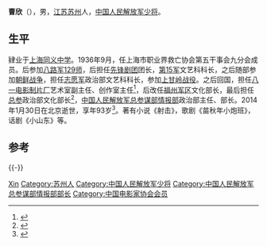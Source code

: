 '''曹欣'''（{{bd|1921年|11月|2014年|1月30日|catIdx=Cao}}），男，[[江苏|江苏]][[苏州|苏州]]人，[[中国人民解放军少将|中国人民解放军少将]]。

== 生平 ==
肄业于[[上海同义中学|上海同义中学]]。1936年9月，任上海市职业界救亡协会第五干事会九分会成员。后参加[[八路军|八路军]][[129师|129师]]，后担任[[先锋剧团|先锋剧团]]团长，[[第15空降军|第15军]]文艺科科长，之后随部参加[[朝鲜战争|朝鲜战争]]，担任[[志愿军|志愿军]]政治部文艺科科长，参加[[上甘岭战役|上甘岭战役]]。之后回国，担任[[八一电影制片厂|八一电影制片厂]]艺术室副主任、创作室主任<ref>{{cite news|title=资料：抗美援朝影片《上甘岭》主创人员介绍(附图)|url=http://ent.sina.com.cn/film/chinese/2000-10-12/19049.html|accessdate=2014-03-11|newspaper=新浪网|archive-date=2014-03-11|archive-url=https://web.archive.org/web/20140311164043/http://ent.sina.com.cn/film/chinese/2000-10-12/19049.html|dead-url=no}}</ref>，后改任[[福州军区|福州军区]]文化部长，最后担任[[总参|总参]]政治部文化部长<ref>{{cite book|author=[[巴金|巴金]]|title=《書海知音》|year=1992年|publisher=上海文艺出版社|pages=337页}}</ref>，[[中国人民解放军总参谋部情报部|中国人民解放军总参谋部情报部]]政治部主任、部长。2014年1月30日在北京逝世，享年93岁<ref>{{cite news|title=曹欣同志逝世|url=http://mil.news.sina.com.cn/2014-02-17/0630764506.html|accessdate=2014-03-11|newspaper=新浪网|archive-date=2014-03-11|archive-url=https://web.archive.org/web/20140311164501/http://mil.news.sina.com.cn/2014-02-17/0630764506.html|dead-url=no}}</ref>。著有小说《射击》，歌剧《苗秋年小炮班》，话剧《小山东》等。

== 参考 ==
{{reflist}}
{{-}}
{{start box}}
{{s-mil}}
{{s-before|[[张中如|张中如]]}}
{{s-title|[[中国人民解放军总参谋部情报部|中国人民解放军总参谋部情报部]]部长|1985年3月-1988年8月12日}}
{{s-after|[[熊光楷|熊光楷]]}}
{{end box}}
{{中国军事人物小作品}}
{{中国电影工作者协会第三届理事会}}

{{Authority control}}
{{DEFAULTSORT:Cao曹}}
[[Category:曹姓|Xin]]
[[Category:苏州人|Category:苏州人]]
[[Category:中国人民解放军少将|Category:中国人民解放军少将]]
[[Category:中国人民解放军总参谋部情报部部长|Category:中国人民解放军总参谋部情报部部长]]
[[Category:中国电影家协会会员|Category:中国电影家协会会员]]